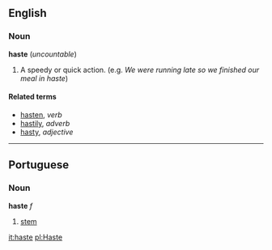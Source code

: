 == English ==
=== Noun ===
'''haste''' (''uncountable'')

#A speedy or quick action. (e.g. ''We were running late so we finished our meal in haste'')

==== Related terms ====
*[[hasten]], ''verb''
*[[hastily]], ''adverb''
*[[hasty]], ''adjective''

----

==Portuguese==
===Noun===
'''haste''' ''f''

# [[stem]]

[[it:haste]]
[[pl:Haste]]